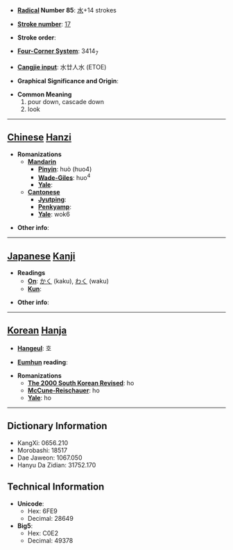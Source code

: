 * '''[[Wiktionary:Chinese radical index| Radical]] Number 85''': [[Wiktionary:Chinese radical index 水|水]]+14 strokes

* '''[[Wiktionary:Chinese total strokes index|Stroke number]]''': [[Wiktionary:Chinese total strokes index 17|17]]

* '''Stroke order''': 

* '''[[Wiktionary:Chinese four corner index|Four-Corner System]]''': 3414<sub>7</sub>

* '''[[Wiktionary:Chinese Cangjie index|Cangjie input]]''': 水廿人水 (ETOE)

* '''Graphical Significance and Origin''': 

* '''Common Meaning'''
*#pour down, cascade down
*# look


----

== [[Chinese]] [[Hanzi]] ==

* '''Romanizations'''
** '''[[Mandarin]]'''
*** '''[[Pinyin]]''': huò (huo4)
*** '''[[Wade-Giles]]''': huo<sup>4</sup>
*** '''[[Yale]]''': 
** '''[[Cantonese]]'''
*** '''[[Jyutping]]''':
*** '''[[Penkyamp]]''': 
*** '''[[Yale]]''': wok6

* '''Other info''': 

----

== [[Japanese]] [[Kanji]] ==

* '''Readings'''
** '''[[On]]''': [[かく]] (kaku), [[わく]] (waku)
** '''[[Kun]]''': 

* '''Other info''':  

----

== [[Korean]] [[Hanja]] ==

* '''[[Hangeul]]''': 호

* '''[[Eumhun]] reading''': 

* '''Romanizations'''
** '''[[The 2000 South Korean Revised Romanization|The 2000 South Korean Revised]]''': ho
** '''[[McCune-Reischauer]]''': ho
** '''[[Yale]]''': ho

----

== Dictionary Information ==

* KangXi: 0656.210
* Morobashi: 18517
* Dae Jaweon: 1067.050
* Hanyu Da Zidian: 31752.170

== Technical Information ==

* '''Unicode''':
** Hex: 6FE9
** Decimal: 28649
* '''Big5''':
** Hex: C0E2
** Decimal: 49378